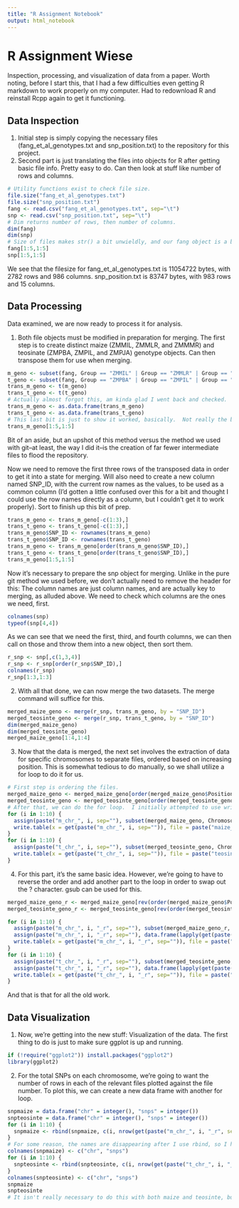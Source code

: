 ```yaml
---
title: "R Assignment Notebook"
output: html_notebook
---
```


# R Assignment Wiese

Inspection, processing, and visualization of data from a paper.  Worth noting, before I start this, that I had a few difficulties even getting R markdown to work properly on my computer.  Had to redownload R and reinstall Rcpp again to get it functioning.


## Data Inspection
1. Initial step is simply copying the necessary files (fang_et_al_genotypes.txt and snp_position.txt) to the repository for this project.
2. Second part is just translating the files into objects for R after getting basic file info.  Pretty easy to do.  Can then look at stuff like number of rows and columns.

```r
# Utility functions exist to check file size.
file.size("fang_et_al_genotypes.txt")
file.size("snp_position.txt")
fang <- read.csv("fang_et_al_genotypes.txt", sep="\t")
snp <- read.csv("snp_position.txt", sep="\t")
# Dim returns number of rows, then number of columns.
dim(fang)
dim(snp)
# Size of files makes str() a bit unwieldly, and our fang object is a bit too much for just looking at the header.  Cutting it down a bit on rows and columns helps some, though, and still gives us a decent general idea.  
fang[1:5,1:5]
snp[1:5,1:5]
```
We see that the filesize for fang_et_al_genotypes.txt is 11054722 bytes, with 2782 rows and 986 columns.  snp_position.txt is 83747 bytes, with 983 rows and 15 columns.

## Data Processing
Data examined, we are now ready to process it for analysis.

1.  Both file objects must be modified in preparation for merging.  The first step is to create distinct maize (ZMMIL, ZMMLR, and ZMMMR) and teosinate (ZMPBA, ZMPIL, and ZMPJA) genotype objects.  Can then transpose them for use when merging.

```r
m_geno <- subset(fang, Group == "ZMMIL" | Group == "ZMMLR" | Group == "ZMMMR")
t_geno <- subset(fang, Group == "ZMPBA" | Group == "ZMPIL" | Group == "ZMPJA")
trans_m_geno <- t(m_geno)
trans_t_geno <- t(t_geno)
# Actually almost forgot this, am kinda glad I went back and checked.  The transposed genotype files apparently aren't treated as data frames, so.
trans_m_geno <- as.data.frame(trans_m_geno)
trans_t_geno <- as.data.frame(trans_t_geno)
# This last bit is just to show it worked, basically.  Not really the best method for doing so, but it's the one I like to use.  Tend to observe different rows/columns this way before calling it good.
trans_m_geno[1:5,1:5]
```
Bit of an aside, but an upshot of this method versus the method we used with git--at least, the way I did it--is the creation of far fewer intermediate files to flood the repository.

Now we need to remove the first three rows of the transposed data in order to get it into a state for merging.  Will also need to create a new column named SNP_ID, with the current row names as the values, to be used as a common column (I'd gotten a little confused over this for a bit and thought I could use the row names directly as a column, but I couldn't get it to work properly).  Sort to finish up this bit of prep.

```r
trans_m_geno <- trans_m_geno[-c(1:3),]
trans_t_geno <- trans_t_geno[-c(1:3),]
trans_m_geno$SNP_ID <- rownames(trans_m_geno)
trans_t_geno$SNP_ID <- rownames(trans_t_geno)
trans_m_geno <- trans_m_geno[order(trans_m_geno$SNP_ID),]
trans_t_geno <- trans_t_geno[order(trans_t_geno$SNP_ID),]
trans_m_geno[1:5,1:5]
```

Now it's necessary to prepare the snp object for merging.  Unlike in the pure git method we used before, we don't actually need to remove the header for this:  The column names are just column names, and are actually key to merging, as alluded above.  We need to check which columns are the ones we need, first.

```r
colnames(snp)
typeof(snp[4,4])
```

As we can see that we need the first, third, and fourth columns, we can then call on those and throw them into a new object, then sort them.

```r
r_snp <- snp[,c(1,3,4)]
r_snp <- r_snp[order(r_snp$SNP_ID),]
colnames(r_snp)
r_snp[1:3,1:3]
```
2.  With all that done, we can now merge the two datasets.  The merge command will suffice for this.

```r
merged_maize_geno <- merge(r_snp, trans_m_geno, by = "SNP_ID")
merged_teosinte_geno <- merge(r_snp, trans_t_geno, by = "SNP_ID")
dim(merged_maize_geno)
dim(merged_teosinte_geno)
merged_maize_geno[1:4,1:4]
```

3.  Now that the data is merged, the next set involves the extraction of data for specific chromosomes to separate files, ordered based on increasing position.  This is somewhat tedious to do manually, so we shall utilize a for loop to do it for us.

```r
# First step is ordering the files.
merged_maize_geno <- merged_maize_geno[order(merged_maize_geno$Position),]
merged_teosinte_geno <- merged_teosinte_geno[order(merged_teosinte_geno$Position),]
# After that, we can do the for loop.  I initially attempted to use write.csv for this, but apparently the separator is hardcoded and I had some issues.  Ended up having to use write.table instead.
for (i in 1:10) {
  assign(paste("m_chr_", i, sep=""), subset(merged_maize_geno, Chromosome == i))
  write.table(x = get(paste("m_chr_", i, sep="")), file = paste("maize_chromosome_", i, ".txt", sep=""), quote = FALSE, sep = "\t")
}
for (i in 1:10) {
  assign(paste("t_chr_", i, sep=""), subset(merged_teosinte_geno, Chromosome == i))
  write.table(x = get(paste("t_chr_", i, sep="")), file = paste("teosinte_chromosome_", i, ".txt", sep=""), quote = FALSE, sep = "\t")
}
```

4.  For this part, it's the same basic idea.  However, we're going to have to reverse the order and add another part to the loop in order to swap out the ? character.  gsub can be used for this.

```r

merged_maize_geno_r <- merged_maize_geno[rev(order(merged_maize_geno$Position)),]
merged_teosinte_geno_r <- merged_teosinte_geno[rev(order(merged_teosinte_geno$Position)),]

for (i in 1:10) {
  assign(paste("m_chr_", i, "_r", sep=""), subset(merged_maize_geno_r, Chromosome == i))
  assign(paste("m_chr_", i, "_r", sep=""), data.frame(lapply(get(paste("m_chr_", i, "_r", sep="")), function(x) {gsub(pattern = "\\?", replacement = "-", x)})))
  write.table(x = get(paste("m_chr_", i, "_r", sep="")), file = paste("maize_chromosome_", i, "_reverse.txt", sep=""), quote = FALSE, sep = "\t")
}
for (i in 1:10) {
  assign(paste("t_chr_", i, "_r", sep=""), subset(merged_teosinte_geno, Chromosome == i))
  assign(paste("t_chr_", i, "_r", sep=""), data.frame(lapply(get(paste("t_chr_", i, "_r", sep="")), function(x) {gsub(pattern = "\\?", replacement = "-", x)})))
  write.table(x = get(paste("t_chr_", i, "_r", sep="")), file = paste("teosinte_chromosome_", i, "_reverse.txt", sep=""), quote = FALSE, sep = "\t")
}
```
And that is that for all the old work.

## Data Visualization

1.  Now, we're getting into the new stuff: Visualization of the data.  The first thing to do is just to make sure ggplot is up and running.

```r
if (!require("ggplot2")) install.packages("ggplot2")
library(ggplot2)
```

2.  For the total SNPs on each chromosome, we're going to want the number of rows in each of the relevant files plotted against the file number.  To plot this, we can create a new data frame with another for loop.

```r
snpmaize = data.frame("chr" = integer(), "snps" = integer())
snpteosinte = data.frame("chr" = integer(), "snps" = integer())
for (i in 1:10) {
  snpmaize <- rbind(snpmaize, c(i, nrow(get(paste("m_chr_", i, "_r", sep="")))))
}
# For some reason, the names are disappearing after I use rbind, so I had to add the colnames bit again.
colnames(snpmaize) <- c("chr", "snps")
for (i in 1:10) {
  snpteosinte <- rbind(snpteosinte, c(i, nrow(get(paste("t_chr_", i, "_r", sep="")))))
}
colnames(snpteosinte) <- c("chr", "snps")
snpmaize
snpteosinte
# It isn't really necessary to do this with both maize and teosinte, but it helps to show everything's working.
```